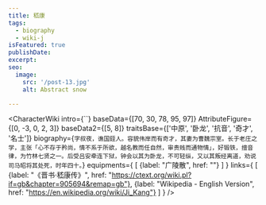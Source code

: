 ```yaml
---
title: 嵇康
tags:
  - biography
  - wiki-j
isFeatured: true
publishDate:
excerpt:
seo:
  image:
    src: '/post-13.jpg'
    alt: Abstract snow

---
```



<CharacterWiki
  intro={``}
  baseData={[70, 30, 78, 95, 97]}
  AttributeFigure={[0, -3, 0, 2, 3]}
  baseData2={[5, 8]}
  traitsBase={['中原', '卧龙', '抗音', '奇才', '名士']}
  biography={`字叔夜，谯国銍人。容貌伟岸而有奇才，其妻为曹魏宗室。长于老庄之学，主张「心不存于矜尚，情不系于所欲，越名教而任自然，审贵贱而通物情」，好锻铁，擅音律，为竹林七贤之一。后受吕安牵连下狱，钟会以其为卧龙，不可轻纵，又以其叛经离道，劝说司马昭将其处死，时年四十。`}
  equipments={
    [
      {label: "广陵散", href: ""}
    ]
  }
  links={
    [
      {label: "《晋书·嵇康传》", href: "https://ctext.org/wiki.pl?if=gb&chapter=905694&remap=gb"},
      {label: "Wikipedia - English Version", href: "https://en.wikipedia.org/wiki/Ji_Kang"}
    ]
  }
/>
